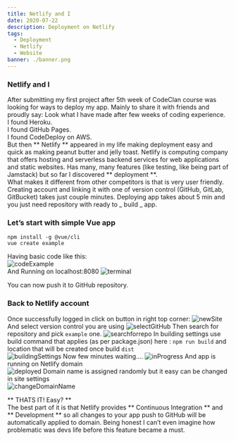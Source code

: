 ```yaml
---
title: Netlify and I
date: 2020-07-22
description: Deployment on Netlify
tags:
  - Deployment
  - Netlify
  - Website
banner: ./banner.png
---
```


### Netlify and I
After submitting my first project after 5th week of CodeClan course was looking for ways to deploy my app. Mainly to share it with friends and proudly say: Look what I have made after few weeks of coding experience.  
I found Heroku.  
I found GitHub Pages.  
I found CodeDeploy on AWS.  
But then ** Netlify ** appeared in my life making deployment easy and quick as making peanut butter and jelly toast. 
Netlify is computing company that offers hosting and serverless backend services for web applications and static websites. Has many, many features (like testing, like being part of Jamstack) but so far I discovered ** deployment **.  
What makes it different from other competitors is that is very user friendly. Creating account and linking it with one of version control (GitHub, GitLab, GitBucket) takes just couple minutes. Deploying app takes about 5 min and you just need repository with ready to _ build _ app.
### Let’s start with simple Vue app  
 ```
 npm install -g @vue/cli  
 vue create example  
```
Having basic code like this:  
![codeExample](./codeExample.png)  
And Running on localhost:8080
![terminal](./terminal.png)

You can now push it to GitHub repository.

### Back to Netlify account  
Once successfully logged in click on button in right top corner:
![newSite](./newSite.png)
And select version control you are using
![selectGitHub](./selectGitHub.png)
Then search for repository and pick `example` one.
![searchforrepo](./searchforrepo.png)
In building settings use build command that applies (as per package.json) here : `npm run build` and location that will be created once build `dist`   
![buildingSettings](./buildingSettings.png)
Now few minutes waiting….
![inProgress](./inProgress.png)
And app is running on Netlify domain  
![deployed](./deployed.png)
Domain name is assigned randomly but it easy can be changed in site settings  
![changeDomainName](./changeDomainName.png)

** THATS IT! Easy? **  
The best part of it is that Netlify provides ** Continuous Integration ** and ** Development ** so all changes to your app push to GitHub will be automatically applied to domain. Being honest I can’t even imagine how problematic was devs life before this feature became a must.
